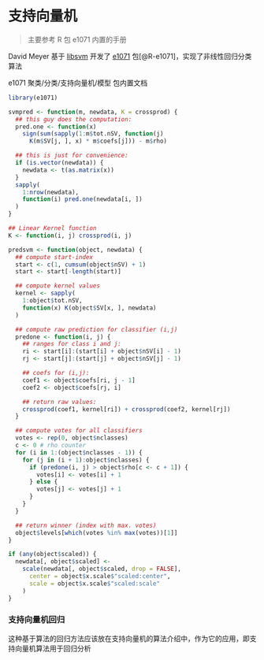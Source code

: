# 支持向量机 {#Support-Vector-Machines}

> 主要参考 R 包 e1071 内置的手册

David Meyer 基于 [libsvm](https://www.csie.ntu.edu.tw/~cjlin/libsvm/) 开发了 [e1071](https://r-forge.r-project.org/projects/e1071) 包[@R-e1071]，实现了非线性回归分类算法

e1071 聚类/分类/支持向量机/模型 包内置文档

```{r}
library(e1071)
```

```{r}
svmpred <- function(m, newdata, K = crossprod) {
  ## this guy does the computation:
  pred.one <- function(x)
    sign(sum(sapply(1:m$tot.nSV, function(j)
      K(m$SV[j, ], x) * m$coefs[j])) - m$rho)

  ## this is just for convenience:
  if (is.vector(newdata)) {
    newdata <- t(as.matrix(x))
  }
  sapply(
    1:nrow(newdata),
    function(i) pred.one(newdata[i, ])
  )
}
```


```{r}
## Linear Kernel function
K <- function(i, j) crossprod(i, j)

predsvm <- function(object, newdata) {
  ## compute start-index
  start <- c(1, cumsum(object$nSV) + 1)
  start <- start[-length(start)]

  ## compute kernel values
  kernel <- sapply(
    1:object$tot.nSV,
    function(x) K(object$SV[x, ], newdata)
  )

  ## compute raw prediction for classifier (i,j)
  predone <- function(i, j) {
    ## ranges for class i and j:
    ri <- start[i]:(start[i] + object$nSV[i] - 1)
    rj <- start[j]:(start[j] + object$nSV[j] - 1)

    ## coefs for (i,j):
    coef1 <- object$coefs[ri, j - 1]
    coef2 <- object$coefs[rj, i]

    ## return raw values:
    crossprod(coef1, kernel[ri]) + crossprod(coef2, kernel[rj])
  }

  ## compute votes for all classifiers
  votes <- rep(0, object$nclasses)
  c <- 0 # rho counter
  for (i in 1:(object$nclasses - 1)) {
    for (j in (i + 1):object$nclasses) {
      if (predone(i, j) > object$rho[c <- c + 1]) {
        votes[i] <- votes[i] + 1
      } else {
        votes[j] <- votes[j] + 1
      }
    }
  }

  ## return winner (index with max. votes)
  object$levels[which(votes %in% max(votes))[1]]
}
```


```{r,eval=FALSE}
if (any(object$scaled)) {
  newdata[, object$scaled] <-
    scale(newdata[, object$scaled, drop = FALSE],
      center = object$x.scale$"scaled:center",
      scale = object$x.scale$"scaled:scale"
    )
}
```

### 支持向量机回归 {#SVM-Regression}

这种基于算法的回归方法应该放在支持向量机的算法介绍中，作为它的应用，即支持向量机算法用于回归分析
